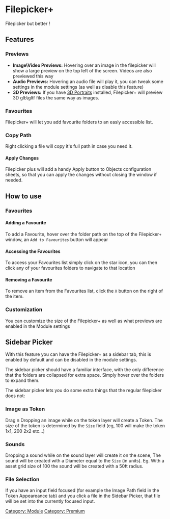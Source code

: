 
# Filepicker+

<ModuleInfo/>

Filepicker but better !

## Features

<ImageButBetter src="/images/Filepicker/Fppwindow.png" alt="Filepicker+ Window" width={2000} height={2000} className={styles.wikiimage}/>

### Previews

- **Image\\Video Previews:** Hovering over an image in the filepicker
  will show a large preview on the top left of the screen. Videos are
  also previewed this way
- **Audio Previews:** Hovering an audio file will play it, you can
  tweak some settings in the module settings (as well as disable this
  feature)
- **3D Previews:** If you have [3D Portraits](../levels-3d-preview/three-actor-portrait)
  installed, Filepicker+ will preview 3D glb\\gltf files the same way
  as images.

<ImageButBetter src="/images/Filepicker/Fppapply.png" alt="Apply Button" width={2000} height={2000} className={styles.wikiimage}/>

### Favourites

Filepicker+ will let you add favourite folders to an easly accessible
list.

### Copy Path

Right clicking a file will copy it's full path in case you need it.

#### Apply Changes

Filepicker plus will add a handy Apply button to Objects configuration
sheets, so that you can apply the changes without closing the window if
needed.

## How to use

### Favourites

<ImageButBetter src="/images/Filepicker/Fppaddfav.png" alt="Add Favourite Button" width={2000} height={2000} className={styles.wikiimage}/>

#### Adding a Favourite

To add a Favourite, hover over the folder path on the top of the
Filepicker+ window, an `Add to Favourites` button will appear

<ImageButBetter src="/images/Filepicker/Fppfavlist.png" alt="Favourites List" width={2000} height={2000} className={styles.wikiimage}/>

#### Accessing the Favourites

To access your Favourites list simply click on the star icon, you can
then click any of your favourites folders to navigate to that location

#### Removing a Favourite

To remove an item from the Favourites list, click the `X` button on the
right of the item.

### Customization

You can customize the size of the Filepicker+ as well as what previews
are enabled in the Module settings

## Sidebar Picker

<ImageButBetter src="/images/Filepicker/Sidebarpicker.png" alt="Sidebar Picker" width={2000} height={2000} className={styles.wikiimage}/>

With this feature you can have the Filepicker+ as a sidebar tab, this is
enabled by default and can be disabled in the module settings.

The sidebar picker should have a familiar interface, with the only
difference that the folders are collapsed for extra space. Simply hover
over the folders to expand them.

The sidebar picker lets you do some extra things that the regular
filepicker does not:

### Image as Token

Drag n Dropping an image while on the token layer will create a Token.
The size of the token is determined by the `Size` field (eg, 100 will
make the token 1x1, 200 2x2 etc...)

### Sounds

Dropping a sound while on the sound layer will create it on the scene,
The sound will be created with a Diameter equal to the `Size` (in
units). Eg. With a asset grid size of 100 the sound will be created with
a 50ft radius.

### File Selection

If you have an input field focused (for example the Image Path field in
the Token Appeareance tab) and you click a file in the Sidebar Picker,
that file will be set into the currently focused input.

[Category: Module](Category:_Module 'wikilink') [Category:
Premium](Category:_Premium 'wikilink')
